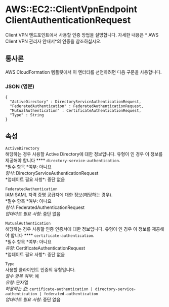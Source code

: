 # AWS::EC2::ClientVpnEndpoint ClientAuthenticationRequest

Client VPN 엔드포인트에서 사용할 인증 방법을 설명합니다. 자세한 내용은 * AWS Client VPN 관리자 안내서*의 인증을 참조하십시오.

## 통사론

AWS CloudFormation 템플릿에서 이 엔터티를 선언하려면 다음 구문을 사용합니다.

### JSON (영문)

```
{
  "ActiveDirectory" : DirectoryServiceAuthenticationRequest,
  "FederatedAuthentication" : FederatedAuthenticationRequest,
  "MutualAuthentication" : CertificateAuthenticationRequest,
  "Type" : String
}
```

## 속성

`ActiveDirectory`  
해당하는 경우 사용할 Active Directory에 대한 정보입니다. 유형이 인 경우 이 정보를 제공해야 합니다 \**\*\* `directory-service-authentication`.  
*필수 항목 *여부: 아니요  
*형식*: DirectoryServiceAuthenticationRequest  
*업데이트 필요 사항\*: 중단 없음

`FederatedAuthentication`  
IAM SAML 자격 증명 공급자에 대한 정보(해당하는 경우).  
*필수 항목 *여부: 아니요  
_형식_: FederatedAuthenticationRequest  
_업데이트 필요 사항_: 중단 없음

`MutualAuthentication`  
해당하는 경우 사용할 인증 인증서에 대한 정보입니다. 유형이 인 경우 이 정보를 제공해야 합니다 \**\*\* `certificate-authentication`.  
*필수 항목 *여부: 아니요  
*유형*: CertificateAuthenticationRequest  
*업데이트 필요 사항\*: 중단 없음

`Type`  
사용할 클라이언트 인증의 유형입니다.  
_필수 항목 여부_: 예  
_유형_: 문자열  
_허용되는 값_: `certificate-authentication | directory-service-authentication | federated-authentication`  
_업데이트 필요 사항_: 중단 없음
